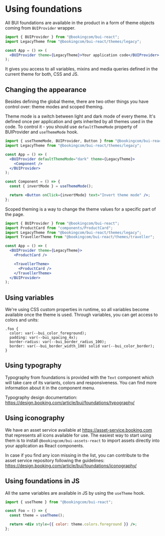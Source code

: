 # Using foundations

All BUI foundations are available in the product in a form of theme objects coming from `BUIProvider` wrapper.

```jsx
import { BUIProvider } from "@bookingcom/bui-react";
import LegacyTheme from "@bookingcom/bui-react/themes/legacy";

const App = () => (
  <BUIProvider theme={LegacyTheme}>Your application code</BUIProvider>
);
```

It gives you access to all variables, mixins and media queries defined in the current theme for both, CSS and JS.

## Changing the appearance

Besides defining the global theme, there are two other things you have control over: theme modes and scoped theming.

Theme mode is a switch between light and dark mode of every theme.
It's defined once per application and gets inherited by all themes used in the code.
To control it - you should use `defaultThemeMode` property of BUIProvider and `useThemeMode` hook.

```jsx
import { useThemeMode, BUIProvider, Button } from "@bookingcom/bui-react";
import LegacyTheme from "@bookingcom/bui-react/themes/legacy";

const App = () => (
  <BUIProvider defaultThemeMode="dark" theme={LegacyTheme}>
    <Component />
  </BUIProvider>
);

const Component = () => {
  const { invertMode } = useThemeMode();

  return <Button onClick={invertMode} text="Invert theme mode" />;
};
```

Scoped theming is a way to change the theme values for a specific part of the page.

```jsx
import { BUIProvider } from "@bookingcom/bui-react";
import ProductCard from "components/ProductCard";
import LegacyTheme from "@bookingcom/bui-react/themes/legacy";
import TravellerTheme from "@bookingcom/bui-react/themes/traveller";

const App = () => (
  <BUIProvider theme={LegacyTheme}>
    <ProductCard />

    <TravellerTheme>
      <ProductCard />
    </TravellerTheme>
  </BUIProvider>
);
```

## Using variables

We're using CSS custom properties in runtime, so all variables become available once the theme is used.
Through variables, you can get access to colors and units:

```
.foo {
  color: var(--bui_color_foreground);
  padding: var(--bui_spacing_4x);
  border-radius: var(--bui_border_radius_100);
  border: var(--bui_border_width_100) solid var(--bui_color_border);
}
```

## Using typography

Typography from foundations is provided with the `Text` component which will take care of its variants, colors and responsiveness.
You can find more information about it in the component menu.

Typography design documentation: https://design.booking.com/article/bui/foundations/typography/

## Using iconography

We have an asset service available at https://asset-service.booking.com that represents all icons available for use.
The easiest way to start using them is to install `@bookingcom/bui-assets-react` to import assets directly into your application as React components.

In case if you find any icon missing in the list, you can contribute to the asset service repository following the guidelines: https://design.booking.com/article/bui/foundations/iconography/

## Using foundations in JS

All the same variables are available in JS by using the `useTheme` hook.

```jsx
import { useTheme } from "@bookingcom/bui-react";

const Foo = () => {
  const theme = useTheme();

  return <div style={{ color: theme.colors.foreground }} />;
};
```
